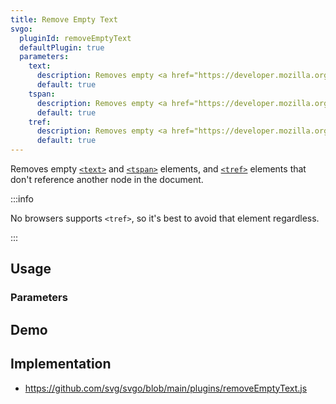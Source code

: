 ```yaml
---
title: Remove Empty Text
svgo:
  pluginId: removeEmptyText
  defaultPlugin: true
  parameters:
    text:
      description: Removes empty <a href="https://developer.mozilla.org/docs/Web/SVG/Element/text" target="_blank"><code>&lt;text&gt;</code></a> elements.
      default: true
    tspan:
      description: Removes empty <a href="https://developer.mozilla.org/docs/Web/SVG/Element/tspan" target="_blank"><code>&lt;tspan&gt;</code></a> elements.
      default: true
    tref:
      description: Removes empty <a href="https://developer.mozilla.org/docs/Web/SVG/Element/tref" target="_blank"><code>&lt;tref&gt;</code></a> elements.
      default: true
---
```


Removes empty [`<text>`](https://developer.mozilla.org/docs/Web/SVG/Element/text) and [`<tspan>`](https://developer.mozilla.org/docs/Web/SVG/Element/tspan) elements, and [`<tref>`](https://developer.mozilla.org/docs/Web/SVG/Element/tref) elements that don't reference another node in the document.

:::info

No browsers supports `<tref>`, so it's best to avoid that element regardless.

:::

## Usage

<PluginUsage/>

### Parameters

<PluginParams/>

## Demo

<PluginDemo/>

## Implementation

* https://github.com/svg/svgo/blob/main/plugins/removeEmptyText.js
